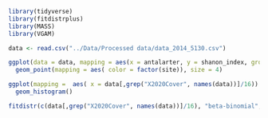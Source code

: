 
```r
library(tidyverse)
library(fitdistrplus)
library(MASS)
library(VGAM)
```


```r
data <- read.csv("../Data/Processed data/data_2014_5130.csv")
```


```r
ggplot(data = data, mapping = aes(x = antalarter, y = shanon_index, group = site)) + 
  geom_point(mapping = aes( color = factor(site)), size = 4)
```

```r
ggplot(mapping =  aes( x = data[,grep("X2020Cover", names(data))]/16)) + 
  geom_histogram()
```


```r
fitdistr(c(data[,grep("X2020Cover", names(data))]/16), "beta-binomial", list(shape1=1,shape2=1))
```


```r

```

